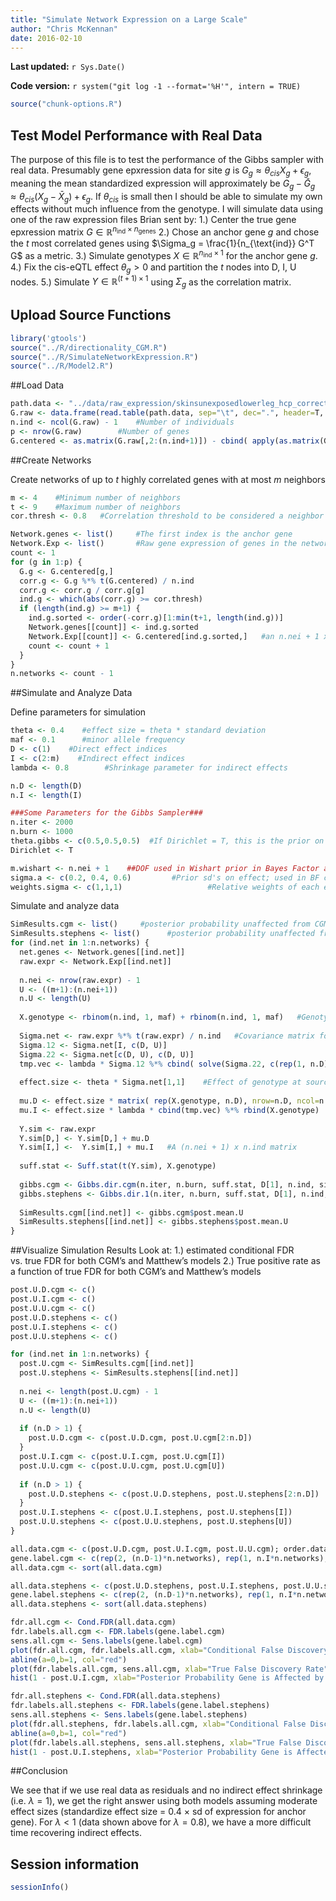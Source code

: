 ```yaml
---
title: "Simulate Network Expression on a Large Scale"
author: "Chris McKennan"
date: 2016-02-10
---
```


**Last updated:** `r Sys.Date()`

**Code version:** `r system("git log -1 --format='%H'", intern = TRUE)`

```r
source("chunk-options.R")
```

## Test Model Performance with Real Data
The purpose of this file is to test the performance of the Gibbs sampler with real data. Presumably gene epxression data for site $g$ is $G_g \approx \theta_{cis} X_g + \epsilon_g$, meaning the mean standardized expression will approximately be $G_g - \bar{G}_g \approx \theta_{cis} \left(X_g - \bar{X}_g\right) + \epsilon_g$. If $\theta_{cis}$ is small then I should be able to simulate my own effects without much influence from the genotype. I will simulate data using one of the raw expression files Brian sent by:
1.) Center the true gene epxression matrix $G \in \mathbb{R}^{n_{\text{ind}} \times n_{\text{genes}}}$
2.) Chose an anchor gene $g$ and chose the $t$ most correlated genes using $\Sigma_g = \frac{1}{n_{\text{ind}} G^T G$ as a metric.
3.) Simulate genotypes $X \in \mathbb{R}^{n_{\text{ind}} \times 1}$ for the anchor gene $g$.
4.) Fix the cis-eQTL effect $\theta_g > 0$ and partition the $t$ nodes into D, I, U nodes.
5.) Simulate $Y \in \mathbb{R}^{(t+1) \times 1}$ using $\Sigma_g$ as the correlation matrix.

## Upload Source Functions

```r
library('gtools')
source("../R/directionality_CGM.R")
source("../R/SimulateNetworkExpression.R")
source("../R/Model2.R")
```

##Load Data

```r
path.data <- "../data/raw_expression/skinsunexposedlowerleg_hcp_corrected_factors_genes_certain_biotypes_TPM.txt"
G.raw <- data.frame(read.table(path.data, sep="\t", dec=".", header=T, check.names=T))
n.ind <- ncol(G.raw) - 1    #Number of individuals
p <- nrow(G.raw)        #Number of genes
G.centered <- as.matrix(G.raw[,2:(n.ind+1)]) - cbind( apply(as.matrix(G.raw[,2:(n.ind+1)]), 1, mean) ) %*% rbind( rep(1, n.ind) )
```

##Create Networks

Create networks of up to $t$ highly correlated genes with at most $m$ neighbors
```r
m <- 4    #Minimum number of neighbors
t <- 9    #Maximum number of neighbors
cor.thresh <- 0.8   #Correlation threshold to be considered a neighbor

Network.genes <- list()     #The first index is the anchor gene
Network.Exp <- list()       #Raw gene expression of genes in the network
count <- 1
for (g in 1:p) {
  G.g <- G.centered[g,]
  corr.g <- G.g %*% t(G.centered) / n.ind
  corr.g <- corr.g / corr.g[g]
  ind.g <- which(abs(corr.g) >= cor.thresh)
  if (length(ind.g) >= m+1) {
    ind.g.sorted <- order(-corr.g)[1:min(t+1, length(ind.g))]
    Network.genes[[count]] <- ind.g.sorted
    Network.Exp[[count]] <- G.centered[ind.g.sorted,]   #an n.nei + 1 x n.ind matrix
    count <- count + 1
  }
}
n.networks <- count - 1
```

##Simulate and Analyze Data

Define parameters for simulation
```r
theta <- 0.4    #effect size = theta * standard deviation
maf <- 0.1      #minor allele frequency
D <- c(1)    #Direct effect indices
I <- c(2:m)    #Indirect effect indices
lambda <- 0.8        #Shrinkage parameter for indirect effects

n.D <- length(D)
n.I <- length(I)

###Some Parameters for the Gibbs Sampler###
n.iter <- 2000
n.burn <- 1000
theta.gibbs <- c(0.5,0.5,0.5)  #If Dirichlet = T, this is the prior on alpha. Otherwise, this is proportional to the probability of unaffected, indirectly affected, directly affected by the cis-eQTL
Dirichlet <- T

m.wishart <- n.nei + 1    ##DOF used in Wishart prior in Bayes Factor analysis
sigma.a <- c(0.2, 0.4, 0.6)    		#Prior sd's on effect; used in BF calculation
weights.sigma <- c(1,1,1)					#Relative weights of each element of sigma.a
```

Simulate and analyze data
```r
SimResults.cgm <- list()     #posterior probability unaffected from CGM's method (condition on Sigma)
SimResults.stephens <- list()      #posterior probability unaffected from Matthew's method (Wishart prior on Sigma)
for (ind.net in 1:n.networks) {
  net.genes <- Network.genes[[ind.net]]
  raw.expr <- Network.Exp[[ind.net]]
  
  n.nei <- nrow(raw.expr) - 1
  U <- ((m+1):(n.nei+1))
  n.U <- length(U)
  
  X.genotype <- rbinom(n.ind, 1, maf) + rbinom(n.ind, 1, maf)   #Genotype vector
  
  Sigma.net <- raw.expr %*% t(raw.expr) / n.ind   #Covariance matrix for the simulated network (needed for indirect effects)
  Sigma.12 <- Sigma.net[I, c(D, U)]
  Sigma.22 <- Sigma.net[c(D, U), c(D, U)]
  tmp.vec <- lambda * Sigma.12 %*% cbind( solve(Sigma.22, c(rep(1, n.D), rep(0, n.U))) )
  
  effect.size <- theta * Sigma.net[1,1]    #Effect of genotype at source gene
  
  mu.D <- effect.size * matrix( rep(X.genotype, n.D), nrow=n.D, ncol=n.ind, byrow=T )   #Mean for direct effect
  mu.I <- effect.size * lambda * cbind(tmp.vec) %*% rbind(X.genotype)    #Mean for indirect effects
  
  Y.sim <- raw.expr
  Y.sim[D,] <- Y.sim[D,] + mu.D
  Y.sim[I,] <-  Y.sim[I,] + mu.I   #A (n.nei + 1) x n.ind matrix
  
  suff.stat <- Suff.stat(t(Y.sim), X.genotype)
  
  gibbs.cgm <- Gibbs.dir.cgm(n.iter, n.burn, suff.stat, D[1], n.ind, sigma.a, weights.sigma, theta=theta.gibbs, dirichlet=Dirichlet, update.lambda=F)
  gibbs.stephens <- Gibbs.dir.1(n.iter, n.burn, suff.stat, D[1], n.ind, sigma.a, weights.sigma, m.wishart, theta.gibbs, Dirichlet)
  
  SimResults.cgm[[ind.net]] <- gibbs.cgm$post.mean.U
  SimResults.stephens[[ind.net]] <- gibbs.stephens$post.mean.U
}
```

##Visualize Simulation Results
Look at:
1.) estimated conditional FDR vs. true FDR for both CGM's and Matthew's models
2.) True positive rate as a function of true FDR for both CGM's and Matthew's models

```r
post.U.D.cgm <- c()
post.U.I.cgm <- c()
post.U.U.cgm <- c()
post.U.D.stephens <- c()
post.U.I.stephens <- c()
post.U.U.stephens <- c()

for (ind.net in 1:n.networks) {
  post.U.cgm <- SimResults.cgm[[ind.net]]
  post.U.stephens <- SimResults.stephens[[ind.net]]
  
  n.nei <- length(post.U.cgm) - 1
  U <- ((m+1):(n.nei+1))
  n.U <- length(U)
  
  if (n.D > 1) {
    post.U.D.cgm <- c(post.U.D.cgm, post.U.cgm[2:n.D])
  }
  post.U.I.cgm <- c(post.U.I.cgm, post.U.cgm[I])
  post.U.U.cgm <- c(post.U.U.cgm, post.U.cgm[U])
  
  if (n.D > 1) {
    post.U.D.stephens <- c(post.U.D.stephens, post.U.stephens[2:n.D])
  }
  post.U.I.stephens <- c(post.U.I.stephens, post.U.stephens[I])
  post.U.U.stephens <- c(post.U.U.stephens, post.U.stephens[U])
}

all.data.cgm <- c(post.U.D.cgm, post.U.I.cgm, post.U.U.cgm); order.data.cgm <- order(all.data.cgm)   #Posterior probabilities genes are UNAFFECTED by SNP
gene.label.cgm <- c(rep(2, (n.D-1)*n.networks), rep(1, n.I*n.networks), rep(0, length(all.data.cgm) - (n.D-1)*n.networks - n.I*n.networks))[order.data.cgm]
all.data.cgm <- sort(all.data.cgm)

all.data.stephens <- c(post.U.D.stephens, post.U.I.stephens, post.U.U.stephens); order.data.stephens <- order(all.data.stephens)   #Posterior probabilities genes are UNAFFECTED by SNP
gene.label.stephens <- c(rep(2, (n.D-1)*n.networks), rep(1, n.I*n.networks), rep(0, length(all.data.stephens) - (n.D-1)*n.networks - n.I*n.networks))[order.data.stephens]
all.data.stephens <- sort(all.data.stephens)

fdr.all.cgm <- Cond.FDR(all.data.cgm)
fdr.labels.all.cgm <- FDR.labels(gene.label.cgm)
sens.all.cgm <- Sens.labels(gene.label.cgm)
plot(fdr.all.cgm, fdr.labels.all.cgm, xlab="Conditional False Discovery Rate From Gibbs Sampler", ylab="True False Discovery Rate", main="False Discovery Rate in CGM's Method", type="l")
abline(a=0,b=1, col="red")
plot(fdr.labels.all.cgm, sens.all.cgm, xlab="True False Discovery Rate", ylab="Sensitivity = Fraction of Indirect and Directly Affected Genes Captured", main="ROC Plot for CGM's Method", type="l")
hist(1 - post.U.I.cgm, xlab="Posterior Probability Gene is Affected by SNP", main="Indirect Effect Sensitivity in CGM's Method")

fdr.all.stephens <- Cond.FDR(all.data.stephens)
fdr.labels.all.stephens <- FDR.labels(gene.label.stephens)
sens.all.stephens <- Sens.labels(gene.label.stephens)
plot(fdr.all.stephens, fdr.labels.all.cgm, xlab="Conditional False Discovery Rate From Gibbs Sampler", ylab="True False Discovery Rate", main="False Discovery Rate in Matthew's Method", type="l")
abline(a=0,b=1, col="red")
plot(fdr.labels.all.stephens, sens.all.stephens, xlab="True False Discovery Rate", ylab="Sensitivity = Fraction of Indirect and Directly Affected Genes Captured", main="ROC Plot for Matthews's Method", type="l")
hist(1 - post.U.I.stephens, xlab="Posterior Probability Gene is Affected by SNP", main="Indirect Effect Sensitivity in Matthews's Method")
```

##Conclusion

We see that if we use real data as residuals and no indirect effect shrinkage (i.e. $\lambda = 1$), we get the right answer using both models assuming moderate effect sizes (standardize effect size $=$ 0.4 $\times$ sd of expression for anchor gene). For $\lambda < 1$ (data shown above for $\lambda = 0.8$), we have a more difficult time recovering indirect effects. 

## Session information

```r
sessionInfo()
```
